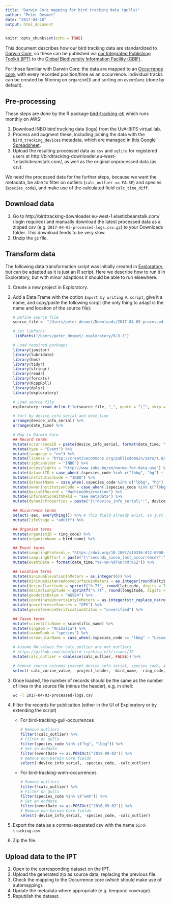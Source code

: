 ```yaml
---
title: "Darwin Core mapping for bird tracking data (gulls)"
author: "Peter Desmet"
date: "2017-04-18"
output: html_document
---
```


```r
knitr::opts_chunk$set(echo = TRUE)
```

This document describes how our bird tracking data are standardized to [Darwin Core](https://en.wikipedia.org/wiki/Darwin_Core), so these can be published via [our Integrated Publishing Toolkit (IPT)](http://data.inbo.be/ipt) to the [Global Biodiversity Information Facility (GBIF)](http://www.gbif.org/).

For those familiar with Darwin Core: the data are mapped to an [Occurrence core](http://rs.gbif.org/core/dwc_occurrence_2015-07-02.xml), with every recorded position/time as an occurrence. Individual tracks can be created by filtering on `organismID` and sorting on `eventDate` (done by default).

## Pre-processing

These steps are done by the R package [bird-tracking-etl](https://github.com/inbo/bird-tracking-etl) which runs monthly on AWS:

1. Download INBO bird tracking data (logs) from the UvA-BiTS virtual lab.
2. Process and augment these, including joining the data with the `bird_tracking_devices` metadata, which are managed in [this Google Spreadsheet](https://drive.google.com/open?id=168lV0h4f0uljItStoNX16j8stjJg640ozrgzHW-5d9w).
3. Upload the resulting processed data as `csv` and `sqlite` for registered users at http://birdtracking-downloader.eu-west-1.elasticbeanstalk.com/, as well as the original unprocessed data (as `csv`).

We need the processed data for the further steps, because we want the metadata, be able to filter on outliers (`calc_outlier == FALSE`) and species (`species_code`), and make use of the calculated field `calc_time_diff`.

## Download data

1. Go to http://birdtracking-downloader.eu-west-1.elasticbeanstalk.com/ (login required) and manually download the latest processed data as a zipped csv (e.g. `2017-04-03-processed-logs.csv.gz`) to your Downloads folder. This download tends to be very slow.
2. Unzip the `gz` file.

## Transform data

The following data transformation script was initially created in [Exploratory](https://exploratory.io/), but can be adapted as it is just an R script. Here we describe how to run it in Exploratory, but with minor adaptions it should be able to run elsewhere.

1. Create a new project in Exploratory.
2. Add a Data Frame with the option `Import by writing R script`, give it a name, and copy/paste the following script (the only thing to adapt is the name and location of the source file):

    ```r
    # Define source file
    source_file <- "/Users/peter_desmet/Downloads/2017-04-03-processed-logs.csv"

    # Set libPaths
    .libPaths("/Users/peter_desmet/.exploratory/R/3.3")

    # Load required packages
    library(janitor)
    library(lubridate)
    library(hms)
    library(tidyr)
    library(stringr)
    library(readr)
    library(forcats)
    library(RcppRoll)
    library(dplyr)
    library(exploratory)

    # Load source file
    exploratory::read_delim_file(source_file, ",", quote = "\"", skip = 0 , col_names = TRUE , na = c("","NA") , locale=locale(encoding = "UTF-8", decimal_mark = "."), trim_ws = FALSE , progress = FALSE) %>% exploratory::clean_data_frame() %>%

    # Sort by device_info_serial and date_time
    arrange(device_info_serial) %>%
    arrange(date_time) %>%

    # Map to Darwin Core
    ## Record terms
    mutate(occurrenceID = paste(device_info_serial, format(date_time, "%Y%m%d%H%M%S"), sep = ":")) %>%
    mutate(type = "Event") %>%
    mutate(language = "en") %>%
    mutate(license = "http://creativecommons.org/publicdomain/zero/1.0/") %>%
    mutate(rightsHolder = "INBO") %>%
    mutate(accessRights = "http://www.inbo.be/en/norms-for-data-use") %>%
    mutate(datasetID = case_when(.$species_code %in% c("lbbg", "hg") ~ "https://doi.org/10.15468/02omly", .$species_code == "wmh" ~ "no doi yet")) %>%
    mutate(institutionCode = "INBO") %>%
    mutate(datasetName = case_when(.$species_code %in% c("lbbg", "hg") ~ "Bird tracking - GPS tracking of Lesser Black-backed Gulls and Herring Gulls breeding at the southern North Sea coast", .$species_code == "wmh" ~ "Bird tracking - GPS tracking of Western Marsh Harriers breeding near the Belgium-Netherlands border")) %>%
    mutate(ownerInstitutionCode = case_when(.$species_code %in% c("lbbg", "hg") ~ "INBO/VLIZ/UGent/UA", .$species_code == "wmh" ~ "INBO")) %>%
    mutate(basisOfRecord = "MachineObservation") %>%
    mutate(informationWithheld = "see metadata") %>%
    mutate(dynamicProperties = paste("{\"device_info_serial\":", device_info_serial, ", \"catch_location\":\"", catch_location, "\", \"tracking_started_at\":\"", format(tracking_started_at,"%Y-%m-%d"), "\"}", sep = "")) %>%

    ## Occurrence terms
    select(-sex, everything()) %>% # This field already exist, so just move it to correct place
    mutate(lifeStage = "adult") %>%

    ## Organism terms
    mutate(organismID = ring_code) %>%
    mutate(organismName = bird_name) %>%

    ## Event terms
    mutate(samplingProtocol = "https://doi.org/10.1007/s10336-012-0908-1") %>%
    mutate(samplingEffort = paste("{\"seconds_since_last_occurrence\":", str_replace_na(calc_time_diff, "\"\""), "}", sep = "")) %>%
    mutate(eventDate = format(date_time,"%Y-%m-%dT%H:%M:%SZ")) %>%

    ## Location terms
    mutate(minimumElevationInMeters = as.integer(0)) %>%
    mutate(minimumDistanceAboveSurfaceInMeters = as.integer(round(altitude, digits = 0))) %>%
    mutate(decimalLatitude = sprintf("%.7f", round(latitude, digits = 7))) %>%
    mutate(decimalLongitude = sprintf("%.7f", round(longitude, digits = 7))) %>%
    mutate(geodeticDatum = "WGS84") %>%
    mutate(coordinateUncertaintyInMeters = as.integer(str_replace_na(round(h_accuracy, digits = 0), 30))) %>% # Assume 30 meters if no h_accuracy is recorded
    mutate(georeferenceSources = "GPS") %>%
    mutate(georeferenceVerificationStatus = "unverified") %>%

    ## Taxon terms
    mutate(scientificName = scientific_name) %>%
    mutate(kingdom = "Animalia") %>%
    mutate(taxonRank = "species") %>%
    mutate(vernacularName = case_when(.$species_code == "lbbg" ~ "Lesser Black-backed Gull", .$species_code == "hg" ~ "Herring Gull", .$species_code == "wmh" ~ "Western Marsh Harrier")) %>%

    # Assume NA values for calc_outlier are not outliers
    # https://github.com/inbo/bird-tracking-etl/issues/12
    mutate(calc_outlier = coalesce(calc_outlier, FALSE)) %>%

    # Remove source columns (except device_info_serial, species_code, and calc_outlier)
    select(-calc_corine_value, -project_leader, -bird_name, -ring_code, -colour_ring_code, -scientific_name, -catch_weight, -catch_location, -tracking_started_at, -tracking_ended_at, -is_active, -remarks, -colony_latitude, -colony_longitude, -date_time, -latitude, -longitude, -altitude, -pressure, -temperature, -satellites_used, -gps_fixtime, -positiondop, -h_accuracy, -v_accuracy, -x_speed, -y_speed, -z_speed, -speed_accuracy, -userflag, -speed_3d, -speed_2d, -direction, -altitude_agl, -calc_year, -calc_month, -calc_hour, -calc_time_diff, -calc_distance_diff, -calc_speed_2d, -calc_distance_to_colony, -calc_sunlight, -calc_corine_legend)
    ```

3. Once loaded, the number of records should be the same as the number of lines in the source file (minus the header), e.g. in shell:

    ```bash
    wc -l 2017-04-03-processed-logs.csv
    ```

4. Filter the records for publication (either in the UI of Exploratory or by extending the script)

    * For bird-tracking-gull-occurrences

        ```r
        # Remove outliers
        filter(!calc_outlier) %>%
        # Filter on gulls
        filter(species_code %in% c("hg", "lbbg")) %>%
        # Set an enddate
        filter(eventDate <= as.POSIXct("2015-09-02")) %>%
        # Remove non-Darwin Core fields
        select(-device_info_serial, -species_code, -calc_outlier)
        ```
    * For bird-tracking-wmh-occurrences

        ```r
        # Remove outliers
        filter(!calc_outlier) %>%
        # Filter on gulls
        filter(species_code %in% c("wmh")) %>%
        # Set an enddate
        filter(eventDate <= as.POSIXct("2016-09-02")) %>%
        # Remove non-Darwin Core fields
        select(-device_info_serial, -species_code, -calc_outlier)
        ```

5. Export the data as a comma-separated csv with the name `bird-tracking.csv`.
6. Zip the file.

## Upload data to the IPT

1. Open to the corresponding dataset on the [IPT](http://data.inbo.be/ipt).
2. Upload the generated zip as source data, replacing the previous file.
3. Check the mapping to the Occurrence core (which should make use of automapping).
4. Update the metadata where appropriate (e.g. temporal coverage).
5. Republish the dataset.
